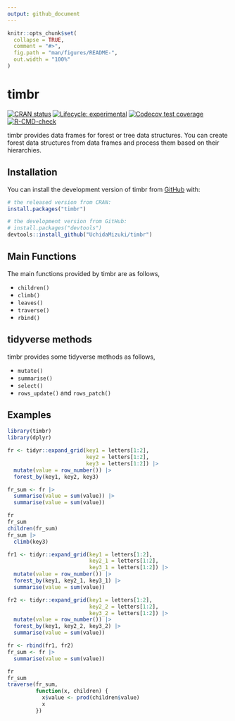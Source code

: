 ```yaml
---
output: github_document
---
```


<!-- README.md is generated from README.Rmd. Please edit that file -->

```r
knitr::opts_chunk$set(
  collapse = TRUE,
  comment = "#>",
  fig.path = "man/figures/README-",
  out.width = "100%"
)
```

# timbr

<!-- badges: start -->
[![CRAN status](https://www.r-pkg.org/badges/version/timbr)](https://CRAN.R-project.org/package=timbr)
[![Lifecycle: experimental](https://img.shields.io/badge/lifecycle-experimental-orange.svg)](https://lifecycle.r-lib.org/articles/stages.html#experimental)
[![Codecov test coverage](https://codecov.io/gh/UchidaMizuki/timbr/branch/main/graph/badge.svg)](https://app.codecov.io/gh/UchidaMizuki/timbr?branch=main)
[![R-CMD-check](https://github.com/UchidaMizuki/timbr/actions/workflows/R-CMD-check.yaml/badge.svg)](https://github.com/UchidaMizuki/timbr/actions/workflows/R-CMD-check.yaml)
<!-- badges: end -->

timbr provides data frames for forest or tree data structures. 
You can create forest data structures from data frames and process them based on their hierarchies.

## Installation

You can install the development version of timbr from [GitHub](https://github.com/) with:

``` r
# the released version from CRAN:
install.packages("timbr")

# the development version from GitHub:
# install.packages("devtools")
devtools::install_github("UchidaMizuki/timbr")
```
## Main Functions

The main functions provided by timbr are as follows,

- `children()`
- `climb()`
- `leaves()`
- `traverse()`
- `rbind()`

## tidyverse methods

timbr provides some tidyverse methods as follows,

- `mutate()`
- `summarise()`
- `select()`
- `rows_update()` and `rows_patch()`

## Examples

```r
library(timbr)
library(dplyr)
```

```r
fr <- tidyr::expand_grid(key1 = letters[1:2],
                         key2 = letters[1:2],
                         key3 = letters[1:2]) |>  
  mutate(value = row_number()) |> 
  forest_by(key1, key2, key3)

fr_sum <- fr |> 
  summarise(value = sum(value)) |> 
  summarise(value = sum(value))

fr
fr_sum
children(fr_sum)
fr_sum |> 
  climb(key3)
```

```r
fr1 <- tidyr::expand_grid(key1 = letters[1:2], 
                          key2_1 = letters[1:2],
                          key3_1 = letters[1:2]) |> 
  mutate(value = row_number()) |> 
  forest_by(key1, key2_1, key3_1) |> 
  summarise(value = sum(value))

fr2 <- tidyr::expand_grid(key1 = letters[1:2], 
                          key2_2 = letters[1:2],
                          key3_2 = letters[1:2]) |> 
  mutate(value = row_number()) |> 
  forest_by(key1, key2_2, key3_2) |> 
  summarise(value = sum(value))

fr <- rbind(fr1, fr2)
fr_sum <- fr |> 
  summarise(value = sum(value))

fr
fr_sum
traverse(fr_sum,
         function(x, children) {
           x$value <- prod(children$value)
           x
         })
```
